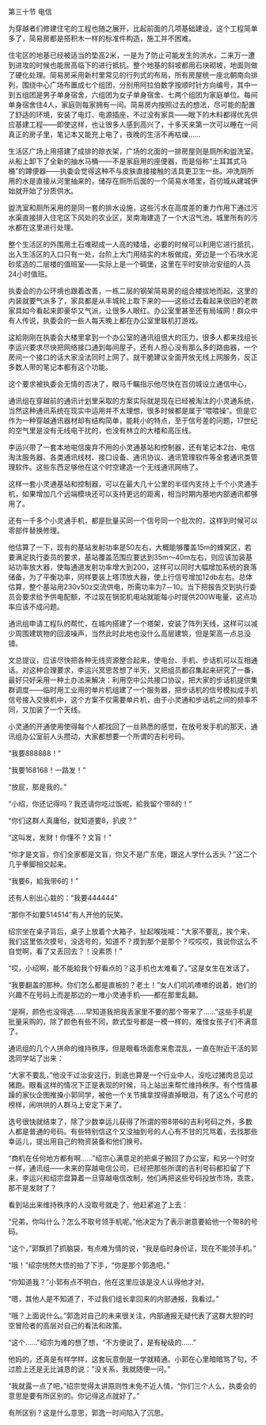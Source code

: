 

第三十节 电信

为穿越者们修建住宅的工程也随之展开，比起前面的几项基础建设，这个工程简单多了，简易房都是搭积木一样的标准件构造，施工并不困难。

住宅区的地基已经被适当的垫高2米，一是为了防止可能发生的洪水，二来万一遭到进攻的时候也能居高临下的进行抵抗。整个地基的斜坡都用石块砌坡，地面则做了硬化处理。简易房采用新村里常见的行列式的布局，所有房屋统一座北朝南向排列，围绕中心广场布置成七个组团，分别用阿拉伯数字按顺时针方向编号，其中一到五组团是男子单身宿舍，六组团为女子单身宿舍、七两个组团为家庭单位。每间单身宿舍住4人，家庭则每家拥有一间。简易房内按照过去的想法，尽可能的配置了舒适的环境，安装了电灯、电源插座，不过没有家具――眼下的木料都得优先供应基建工程――即使这样，也让很多人感到高兴了，十多天来第一次可以睡在一间真正的房子里，笔记本又能充上电了，夜晚的生活不再枯燥……

生活区广场上用搭建了成排的晾衣架，广场的北面的一排房屋则是厕所和盥洗室。从船上卸下了全新的抽水马桶――不是家庭用的座便器，而是俗称“土耳其式马桶”的蹲便器――执委会觉得这种不与皮肤直接接触的洁具更卫生一些。冲洗厕所用的水是直接从河里抽来的，储存在厕所后面的一个简易水塔里，百仞城从建城伊始就开始了分质供水。

盥洗室和厕所采用的是同一套的排水设施，这些污水在高度差的重力作用下通过污水渠直接排入住宅区下风处的农业区，吴南海建造了一个大沼气池，城里所有的污水都在这里进行处理。

整个生活区的外围用土石堆砌成一人高的矮墙，必要的时候可以利用它进行抵抗，出入生活区的入口只有一处，台阶上大门用结实的木板做成，旁边是一个石块水泥砂浆造的二层楼的值班室――实际上是一个碉堡，这里在平时安排治安组的人员24小时值班。

执委会的办公环境也跟着改善，一栋二层的钢架简易房的组合楼拔地而起，这里的内装就要气派多了，家具都是从丰城轮上取下来的――这些过去看起来很旧的老款家具如今看起来即豪华又气派，让很多人眼红。办公室里甚至还有局域网！群众中有人传说，执委会的一些人每天晚上都在办公室里联机打游戏。

这給刚刚在执委会大楼里拿到一个办公室的通讯组很大的压力，很多人都来找组长李运兴要求尽快把网络接口通到每间屋子，还有人担心没有那么多的路由器，一个房间一个接口的话大家没法同时上网了。就干脆建议全面开放无线上网服务，反正多数人带的笔记本都有这个功能。

这个要求被执委会无情的否决了，眼马千瞩指示他尽快在百仞城设立通信中心，

通讯组在穿越前的通讯计划里采取的方案实际就是现在已经被淘汰的小灵通系统，当然这种通讯系统在现实中运用并不太理想，很多时候都是属于“喂喂操”。但是它作为一种穿越通讯器材却有结构简单，能耗小的特点，至于信号差的问题，17世纪的空气里是没有无线电干扰的，也没有林立的大楼和高压线。

李运兴带了一套本地电信废弃不用的小灵通基站和控制器，还有笔记本2台、电信淘汰服务器、各类通讯线材、接口设备、通讯协议、通讯管理软件等全套通讯类管理软件。这些东西足够他在这个时空建造一个无线通讯网络了。

这样一套小灵通基站和控制器，可以在最大几十公里的半径内支持上千个小灵通手机，如果增加几个远端模块还可以支持更远的距离，相当时期内基地内部通讯都够用了。

还有一千多个小灵通手机，都是批量买同一个信号同一个批次的，这样到时候可以零部件替换修理。

他估算了一下，现有的基站发射功率是50左右，大概能够覆盖15m的蜂窝区，若要满足执行委员的要求，基站覆盖范围应要达到35m～40m左右，则应该加装基站功率放大器，使每通道发射功率增大到200，这样可以同时大幅增加系统的衰落储备，为了平衡功率，同样要装上塔顶放大器，使上行信号增加12db左右。总体估算，整个基站用230v50z交流供电，所需功率为7－10。当下把报告交到执行委员会要求给予供电配额，不过现在锅驼机电站就能每小时提供200W电量，这点功率应该不成问题。

通讯组申请工程队的帮忙，在城内搭建了一个塔架，安装了阵列天线，这样可以减少周围建筑物的回波噪声，当然此时此地也没什么高层建筑，但是架高一点总没错。

文总提议，应该尽快把各种无线资源整合起来，使电台、手机、步话机可以互相通话。对这种合理要求，李运兴冥思苦想了半天，又把组员都召集起来研究了一番，最好只好采用一种土办法来解决：利用空中公共接口协议，把大家的步话机提供集群调度――临时用工业用的单片机组建了一个服务器，把步话机的信号模拟成手机信号接入交换机中，这个方案不仅需要单片机，由于小灵通和步话机之间的频率不同，又加装了一个天线。

小灵通的开通使用使得每个人都找回了一丝熟悉的感觉，在放号发手机的那天，通讯组办公室前人头攒动，大家都想要一个所谓的吉利号码。

“我要888888！”

“我要168168！一路发！”

“放屁，那是我的。”

“小绍，你还记得吗？我还请你吃过饭呢，給我留个带8的！”

“你们这群人真庸俗，就知道要8，扒皮？”

“这叫发，发财！你懂不？文盲！”

“你才是文盲，你们全家都是文盲，你又不是广东佬，跟这人学什么舌头？”这二个几乎拳脚相交起来。

“我要6，給我带6的！”

还有人别出心栽的：“我要444444”

“那你不如要514514”有人开他的玩笑。

绍宗坐在桌子背后，桌子上放着个大箱子，扯起喉咙喊：“大家不要乱，挨个来，我们这里依次摸号，没选号的，知道不？摸到那个是那个？哎哎哎，我说你这么不自觉啊，看了又丢回去？！没素质！”

“哎，小绍啊，能不能給我个好看点的？这手机也太难看了。”这是女生在发话了。

“我要翻盖的那种。你们怎么都是直板的？老土！”女人们叽叽喳喳的说着，她们的兴趣不在号码上而是那边的一堆小灵通手机――都在那里乱翻。

“是啊，颜色也没得选……早知道我把我丢家里不要的那个带来了……”这些手机是批量采购的，除了颜色有些不同，款式型号都是一模一样的，难怪女孩子们不满意了。

通讯组的几个人拼命的维持秩序，但是眼看场面愈来愈混乱，一直在附近干活的郭逸同学站了出来：

“大家不要乱，”他没干过治安这行，到底也算是一个行业中人，没吃过猪肉总见过猪跑。眼看这样的情况下正是表现的时候，马上站出来帮忙维持秩序。有个性情暴躁的家伙企图推搡小郭同学，被他一个关节擒拿捏得直掉眼泪，有了这么个可悲的榜样，闹哄哄的人群马上安定下来了。

选号很快就结束了，除了少数幸运儿获得了所谓的带8带6的吉利号码之外，多数人都是普通的号码。有些特别信这个又没抽到号的人心有不甘的咒骂着，去找那些幸运儿，提出用自己的物资装备和他们换号。

“商机在任何地方都有啊……”绍宗心满意足的把桌子搬回了办公室，和另一个时空一样，通讯组――未来的穿越电信公司，已经把那些所谓的吉利号码都扣留了下来，李运兴和绍宗盘算着一旦穿越电信改制，他们再把这些号码投放市场，乖乖，那不是发财了？

看到站出来维持秩序的人没取号就走了，他赶紧追了上去：

“兄弟，你叫什么？怎么不取号领手机呢。”他决定为了表示谢意要給他一个带8的号码。

“这个，”郭飘抓了抓脑袋，有点难为情的说，“我是临时身份证，现在不能领手机。”

“哦！”绍宗恍然大悟的拍了下手，“你是那个郭逸吧。”

“你知道我？”小郭有点不明白，他在这里应该是没人认得他才对。

“嗯，其他人是不知道了，不过我们组长拿回来的内部通报，我看过。”

“哦？上面说什么。”郭逸对自己的未来很关注，内部通报无疑代表了这群大胆的时空冒险者的高层对自己的看法和政策。

“这个……”绍宗为难的想了想，“不方便说了，是有秘级的……”

他妈的，还真是有样学样，这套玩意倒是一学就精通。小郭在心里暗暗骂了句，不过脸上还是无比诚恳的说：“没关系，我就随便一问。”

“我就露一点了吧，”绍宗觉得太讲原则性未免不近人情，“你们三个人么，执委会的意思是要有所区别的。你记得这点就好了。”

有所区别？这是什么意思，郭逸一时间陷入了沉思。

